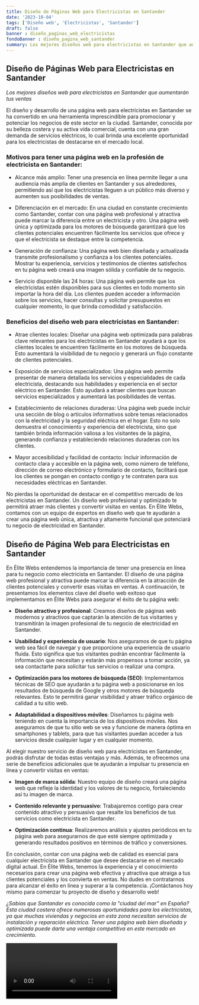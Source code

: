 ```yaml
---
title: Diseño de Páginas Web para Electricistas en Santander
date: '2023-10-04'
tags: ['Diseño web', 'Electricistas', 'Santander']
draft: false
banner : diseño_paginas_web_electricistas
fondoBanner : diseño_pagina_web_santander
summary: Los mejores diseños web para electricistas en Santander que aumentarán tus ventas
---
```


## Diseño de Páginas Web para Electricistas en Santander 

*Los mejores diseños web para electricistas en Santander que aumentarán tus ventas*

El diseño y desarrollo de una página web para electricistas en Santander se ha convertido en una herramienta imprescindible para promocionar y potenciar los negocios de este sector en la ciudad. Santander, conocida por su belleza costera y su activa vida comercial, cuenta con una gran demanda de servicios eléctricos, lo cual brinda una excelente oportunidad para los electricistas de destacarse en el mercado local.

### Motivos para tener una página web en la profesión de electricista en Santander:

- Alcance más amplio: Tener una presencia en línea permite llegar a una audiencia más amplia de clientes en Santander y sus alrededores, permitiendo así que los electricistas lleguen a un público más diverso y aumenten sus posibilidades de ventas.

- Diferenciación en el mercado: En una ciudad en constante crecimiento como Santander, contar con una página web profesional y atractiva puede marcar la diferencia entre un electricista y otro. Una página web única y optimizada para los motores de búsqueda garantizará que los clientes potenciales encuentren fácilmente los servicios que ofrece y que el electricista se destaque entre la competencia.

- Generación de confianza: Una página web bien diseñada y actualizada transmite profesionalismo y confianza a los clientes potenciales. Mostrar tu experiencia, servicios y testimonios de clientes satisfechos en tu página web creará una imagen sólida y confiable de tu negocio.

- Servicio disponible las 24 horas: Una página web permite que los electricistas estén disponibles para sus clientes en todo momento sin importar la hora del día. Los clientes pueden acceder a información sobre los servicios, hacer consultas y solicitar presupuestos en cualquier momento, lo que brinda comodidad y satisfacción.

### Beneficios del diseño web para electricistas en Santander:

- Atrae clientes locales: Diseñar una página web optimizada para palabras clave relevantes para los electricistas en Santander ayudará a que los clientes locales te encuentren fácilmente en los motores de búsqueda. Esto aumentará la visibilidad de tu negocio y generará un flujo constante de clientes potenciales.

- Exposición de servicios especializados: Una página web permite presentar de manera detallada los servicios y especialidades de cada electricista, destacando sus habilidades y experiencia en el sector eléctrico en Santander. Esto ayudará a atraer clientes que buscan servicios especializados y aumentará las posibilidades de ventas.

- Establecimiento de relaciones duraderas: Una página web puede incluir una sección de blog o artículos informativos sobre temas relacionados con la electricidad y la seguridad eléctrica en el hogar. Esto no solo demuestra el conocimiento y experiencia del electricista, sino que también brinda información valiosa a los visitantes de la página, generando confianza y estableciendo relaciones duraderas con los clientes.

- Mayor accesibilidad y facilidad de contacto: Incluir información de contacto clara y accesible en la página web, como número de teléfono, dirección de correo electrónico y formulario de contacto, facilitará que los clientes se pongan en contacto contigo y te contraten para sus necesidades eléctricas en Santander.

No pierdas la oportunidad de destacar en el competitivo mercado de los electricistas en Santander. Un diseño web profesional y optimizado te permitirá atraer más clientes y convertir visitas en ventas. En Élite Webs, contamos con un equipo de expertos en diseño web que te ayudarán a crear una página web única, atractiva y altamente funcional que potenciará tu negocio de electricidad en Santander.

<GifSeo />

<Cta />

## Diseño de Página Web para Electricistas en Santander

En Élite Webs entendemos la importancia de tener una presencia en línea para tu negocio como electricista en Santander. El diseño de una página web profesional y atractiva puede marcar la diferencia en la atracción de clientes potenciales y convertir esas visitas en ventas. A continuación, te presentamos los elementos clave del diseño web exitoso que implementamos en Élite Webs para asegurar el éxito de tu página web:

* **Diseño atractivo y profesional**: Creamos diseños de páginas web modernos y atractivos que captarán la atención de tus visitantes y transmitirán la imagen profesional de tu negocio de electricidad en Santander.

* **Usabilidad y experiencia de usuario**: Nos aseguramos de que tu página web sea fácil de navegar y que proporcione una experiencia de usuario fluida. Esto significa que tus visitantes podrán encontrar fácilmente la información que necesitan y estarán más propensos a tomar acción, ya sea contactarte para solicitar tus servicios o realizar una compra.

* **Optimización para los motores de búsqueda (SEO)**: Implementamos técnicas de SEO que ayudarán a tu página web a posicionarse en los resultados de búsqueda de Google y otros motores de búsqueda relevantes. Esto te permitirá ganar visibilidad y atraer tráfico orgánico de calidad a tu sitio web.

* **Adaptabilidad a dispositivos móviles**: Diseñamos tu página web teniendo en cuenta la importancia de los dispositivos móviles. Nos aseguramos de que tu sitio web se vea y funcione de manera óptima en smartphones y tablets, para que tus visitantes puedan acceder a tus servicios desde cualquier lugar y en cualquier momento.

Al elegir nuestro servicio de diseño web para electricistas en Santander, podrás disfrutar de todas estas ventajas y más. Además, te ofrecemos una serie de beneficios adicionales que te ayudarán a impulsar tu presencia en línea y convertir visitas en ventas:

* **Imagen de marca sólida**: Nuestro equipo de diseño creará una página web que refleje la identidad y los valores de tu negocio, fortaleciendo así tu imagen de marca.

* **Contenido relevante y persuasivo**: Trabajaremos contigo para crear contenido atractivo y persuasivo que resalte los beneficios de tus servicios como electricista en Santander.

* **Optimización continua**: Realizaremos análisis y ajustes periódicos en tu página web para asegurarnos de que esté siempre optimizada y generando resultados positivos en términos de tráfico y conversiones.

En conclusión, contar con una página web de calidad es esencial para cualquier electricista en Santander que desee destacarse en el mercado digital actual. En Élite Webs, tenemos la experiencia y el conocimiento necesarios para crear una página web efectiva y atractiva que atraiga a tus clientes potenciales y los convierta en ventas. No dudes en contratarnos para alcanzar el éxito en línea y superar a la competencia. ¡Contáctanos hoy mismo para comenzar tu proyecto de diseño y desarrollo web!

_¿Sabías que Santander es conocida como la "ciudad del mar" en España? Esta ciudad costera ofrece numerosas oportunidades para los electricistas, ya que muchas viviendas y negocios en esta zona necesitan servicios de instalación y reparación eléctrica. Tener una página web bien diseñada y optimizada puede darte una ventaja competitiva en este mercado en crecimiento._

<Video />

<CtaBot job='Electricistas' city='Santander'/>

<Gmaps query='Santander+españa+maps' />